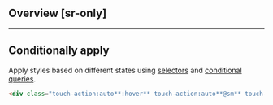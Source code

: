 ## Overview [sr-only]
<Overview/>

---

## Conditionally apply
Apply styles based on different states using [selectors](/docs/state-selectors) and [conditional queries](/docs/conditional-queries).
```html
<div class="touch-action:auto**:hover** touch-action:auto**@sm** touch-action:auto**@dark** touch-action:auto**@print**">…</div>
```

